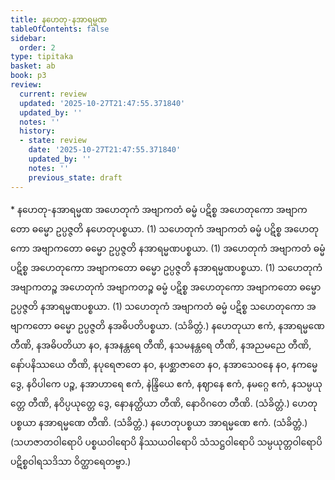 ```yaml
---
title: နဟေတု-နအာရမ္မဏ
tableOfContents: false
sidebar:
  order: 2
type: tipitaka
basket: ab
book: p3
review:
  current: review
  updated: '2025-10-27T21:47:55.371840'
  updated_by: ''
  notes: ''
  history:
  - state: review
    date: '2025-10-27T21:47:55.371840'
    updated_by: ''
    notes: ''
    previous_state: draft
---
```



<ReviewStatus review={frontmatter.review} showDetails={true} />

<HypothesisAnnotation frontmatter={frontmatter} />

<DynamicBreadcrumb />

<Paragraph type="center" book="p3">
* နဟေတု-နအာရမ္မဏ
</Paragraph>

<Division number="19" book="p3" e="ch" v="39" p="329">

<Paragraph number="1288" book="p3">
အဟေတုကံ အဗျာကတံ ဓမ္မံ ပဋိစ္စ အဟေတုကော အဗျာကတော ဓမ္မော ဥပ္ပဇ္ဇတိ နဟေတုပစ္စယာ. (1)
</Paragraph>

<Paragraph number="1289" book="p3">
သဟေတုကံ အဗျာကတံ ဓမ္မံ ပဋိစ္စ အဟေတုကော အဗျာကတော ဓမ္မော ဥပ္ပဇ္ဇတိ နအာရမ္မဏပစ္စယာ. (1)
</Paragraph>

<Paragraph number="1290" book="p3">
အဟေတုကံ အဗျာကတံ ဓမ္မံ ပဋိစ္စ အဟေတုကော အဗျာကတော ဓမ္မော ဥပ္ပဇ္ဇတိ နအာရမ္မဏပစ္စယာ. (1)
</Paragraph>

<Paragraph number="1291" book="p3">
သဟေတုကံ အဗျာကတဉ္စ အဟေတုကံ အဗျာကတဉ္စ ဓမ္မံ ပဋိစ္စ အဟေတုကော အဗျာကတော ဓမ္မော ဥပ္ပဇ္ဇတိ နအာရမ္မဏပစ္စယာ. (1)
</Paragraph>

<Paragraph number="1292" book="p3">
သဟေတုကံ အဗျာကတံ ဓမ္မံ ပဋိစ္စ သဟေတုကော အဗျာကတော ဓမ္မော ဥပ္ပဇ္ဇတိ နအဓိပတိပစ္စယာ. (သံခိတ္တံ.)
</Paragraph>

</Division>
<Division number="20" book="p3" e="ch" v="39" p="329">

<Paragraph number="1293" book="p3">
နဟေတုယာ ဧကံ, နအာရမ္မဏေ တီဏိ, နအဓိပတိယာ နဝ, နအနန္တရေ တီဏိ, နသမနန္တရေ တီဏိ, နအညမညေ တီဏိ, နော်ပနိဿယေ တီဏိ, နပုရေဇာတေ နဝ, နပစ္ဆာဇာတေ နဝ, နအာသေဝနေ နဝ, နကမ္မေ ဒွေ, နဝိပါကေ ပဉ္စ, နအာဟာရေ ဧကံ, နဲန္ဒြိယေ ဧကံ, နဈာနေ ဧကံ, နမဂ္ဂေ ဧကံ, နသမ္ပယုတ္တေ တီဏိ, နဝိပ္ပယုတ္တေ ဒွေ, နောနတ္ထိယာ တီဏိ, နောဝိဂတေ တီဏိ. (သံခိတ္တံ.)
</Paragraph>

<Paragraph number="1294" book="p3">
ဟေတုပစ္စယာ နအာရမ္မဏေ တီဏိ. (သံခိတ္တံ.)
</Paragraph>

<Paragraph number="1295" book="p3">
နဟေတုပစ္စယာ အာရမ္မဏေ ဧကံ. (သံခိတ္တံ.)
</Paragraph>

<Paragraph number="1296" book="p3">
(သဟဇာတဝါရောပိ ပစ္စယဝါရောပိ နိဿယဝါရောပိ သံသဋ္ဌဝါရောပိ သမ္ပယုတ္တဝါရောပိ ပဋိစ္စဝါရသဒိသာ ဝိတ္ထာရေတဗ္ဗာ.)
</Paragraph>
</Division>